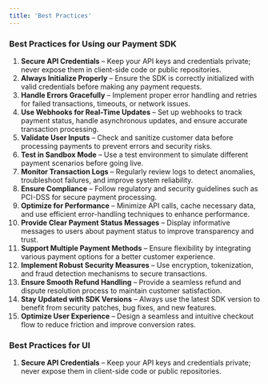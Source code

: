 ```yaml
---
title: 'Best Practices'
---
```


### Best Practices for Using our Payment SDK

1. **Secure API Credentials** – Keep your API keys and credentials private; never expose them in client-side code or public repositories.
2. **Always Initialize Properly** – Ensure the SDK is correctly initialized with valid credentials before making any payment requests.
3. **Handle Errors Gracefully** – Implement proper error handling and retries for failed transactions, timeouts, or network issues.
4. **Use Webhooks for Real-Time Updates** – Set up webhooks to track payment status, handle asynchronous updates, and ensure accurate transaction processing.
5. **Validate User Inputs** – Check and sanitize customer data before processing payments to prevent errors and security risks.
6. **Test in Sandbox Mode** – Use a test environment to simulate different payment scenarios before going live.
7. **Monitor Transaction Logs** – Regularly review logs to detect anomalies, troubleshoot failures, and improve system reliability.
8. **Ensure Compliance** – Follow regulatory and security guidelines such as PCI-DSS for secure payment processing.
9. **Optimize for Performance** – Minimize API calls, cache necessary data, and use efficient error-handling techniques to enhance performance.
10. **Provide Clear Payment Status Messages** – Display informative messages to users about payment status to improve transparency and trust.
11. **Support Multiple Payment Methods** – Ensure flexibility by integrating various payment options for a better customer experience.
12. **Implement Robust Security Measures** – Use encryption, tokenization, and fraud detection mechanisms to secure transactions.
13. **Ensure Smooth Refund Handling** – Provide a seamless refund and dispute resolution process to maintain customer satisfaction.
14. **Stay Updated with SDK Versions** – Always use the latest SDK version to benefit from security patches, bug fixes, and new features.
15. **Optimize User Experience** – Design a seamless and intuitive checkout flow to reduce friction and improve conversion rates.

### Best Practices for UI

1. **Secure API Credentials** – Keep your API keys and credentials private; never expose them in client-side code or public repositories.
